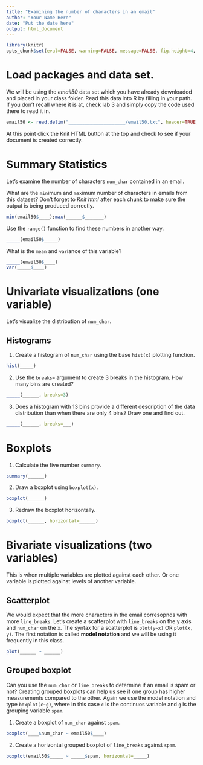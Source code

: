 ```yaml
---
title: "Examining the number of characters in an email"
author: "Your Name Here"
date: "Put the date here"
output: html_document
---
```


```r
library(knitr)
opts_chunk$set(eval=FALSE, warning=FALSE, message=FALSE, fig.height=4, fig.width=4) 
```


# Load packages and data set. 
We will be using the *email50* data set which you have already downloaded and placed in your class folder. Read this data into R by filling in your path. If you don't recall where it is at, check lab 3 and simply copy the code used there to read it in. 

```r
email50 <- read.delim("_____________________/email50.txt", header=TRUE, sep="\t")
```

At this point click the Knit HTML button at the top and check to see if your document is created correctly. 

# Summary Statistics
Let's examine the number of characters `num_char` contained in an email. 

What are the `min`imum and `max`imum number of characters in emails from this dataset? Don't forget to _Knit html_ after each chunk to make sure the output is being produced correctly. 
```r
min(email50$____);max(______$_______)
```
Use the `range()` function to find these numbers in another way. 
```r
_____(email50$_____)
```
What is the `mean` and `var`iance of this variable?  
```r
_____(email50$____)
var(_____$____)
```

# Univariate visualizations (one variable)
Let's visualize the distribution of `num_char`. 

## Histograms

1. Create a histogram of `num_char` using the base `hist(x)` plotting function. 
```r
hist(_____)
```

2. Use the `breaks=` argument to create 3 breaks in the histogram. How many bins are created? 
```r
_____(______, breaks=3)
```

3. Does a histogram with 13 bins provide a different description of the data distribution than when there are only 4 bins? Draw one and find out.
```r
_____(______, breaks=___)
```


# Boxplots
1. Calculate the five number `summary`.
```r
summary(______)
```

2. Draw a boxplot using `boxplot(x)`.
```r
boxplot(______)
```

3. Redraw the boxplot horizontally.
```r
boxplot(______, horizontal=______)
```

# Bivariate visualizations (two variables)
This is when multiple variables are plotted against each other. Or one variable is plotted against levels of another variable. 

## Scatterplot
We would expect that the more characters in the email corresopnds with more `line_breaks`. Let's create a scatterplot with `line_breaks` on the y axis and `num_char` on the x. The syntax for a scatterplot is `plot(y~x)` OR `plot(x, y)`. The first notation is called **model notation** and we will be using it frequently in this class. 

```r
plot(______ ~ ______)
```


## Grouped boxplot
Can you use the `num_char` or `line_breaks` to determine if an email is spam or not? Creating grouped boxplots can help us see if one group has higher measurements compared to the other. Again we use the model notation and type `boxplot(c~g)`, where in this case `c` is the continuos variable and `g` is the grouping variable `spam`. 

1. Create a boxplot of `num_char` against `spam`.
```r
boxplot(____$num_char ~ email50$____)
```

2. Create a horizontal grouped boxplot of `line_breaks` against `spam`. 
```r
boxplot(email50$_____ ~ _____$spam, horizontal=_____)
```
